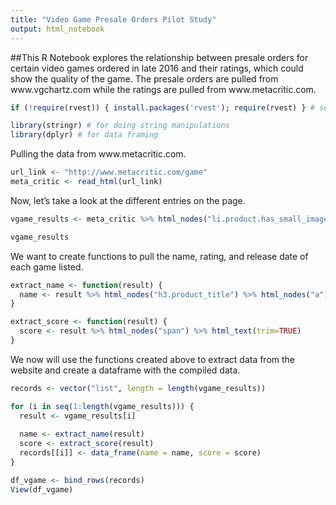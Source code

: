 ```yaml
---
title: "Video Game Presale Orders Pilot Study"
output: html_notebook
---
```


##This R Notebook explores the relationship between presale orders for certain video games ordered in late 2016 and their ratings, which could show the quality of the game. The presale orders are pulled from www.vgchartz.com while the ratings are pulled from www.metacritic.com.

```r
if (!require(rvest)) { install.packages('rvest'); require(rvest) } # see https://github.com/hadley/rvest

library(stringr) # for doing string manipulations
library(dplyr) # for data framing
```

Pulling the data from www.metacritic.com.
```r
url_link <- "http://www.metacritic.com/game"
meta_critic <- read_html(url_link)
```

Now, let's take a look at the different entries on the page.
```r
vgame_results <- meta_critic %>% html_nodes("li.product.has_small_image") %>% html_nodes("div.wrap.product_wrap") %>% html_nodes("div.product_basics.stats") %>% html_nodes("div.basic_stats.has_score") %>% html_nodes("div.main_stats")

vgame_results
```

We want to create functions to pull the name, rating, and release date of each game listed.

```r

extract_name <- function(result) {
  name <- result %>% html_nodes("h3.product_title") %>% html_nodes("a") %>% html_text(trim=TRUE)
}

extract_score <- function(result) {
  score <- result %>% html_nodes("span") %>% html_text(trim=TRUE)
}

```

We now will use the functions created above to extract data from the website and create a dataframe with the compiled data.

```r
records <- vector("list", length = length(vgame_results))

for (i in seq(1:length(vgame_results))) {
  result <- vgame_results[i]
  
  name <- extract_name(result)
  score <- extract_score(result)
  records[[i]] <- data_frame(name = name, score = score)
}

df_vgame <- bind_rows(records)
View(df_vgame)
```

